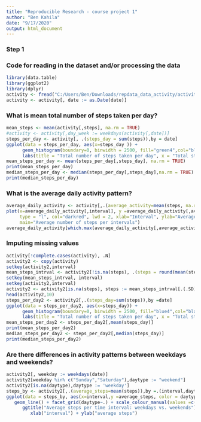 ---
title: "Reproducible Research - course project 1"
author: "Ben Kahila"
date: "9/17/2020"
output: html_document
---
### Step 1
### Code for reading in the dataset and/or processing the data
```{r import data}
library(data.table)
library(ggplot2)
library(dplyr)
activity <- fread("C:/Users/Ben/Downloads/repdata_data_activity/activity.csv")
activity <- activity[, date := as.Date(date)]
``` 

### What is mean total number of steps taken per day?
```{r} 
mean_steps <- mean(activity[,steps], na.rm = TRUE)
#activity <- activity[,day_week := weekdays(activity[,date])]
steps_per_day <- activity[, .(steps_day = sum(steps)),by = date]
ggplot(data = steps_per_day, aes(x=steps_day )) +
      geom_histogram(boundary=0, binwidth = 2500, fill="green4",col="black") +
      labs(title = "Total number of steps taken per day", x = "Total steps taken per day") 
mean_steps_per_day <- mean(steps_per_day[,steps_day], na.rm = TRUE)
print(mean_steps_per_day)
median_steps_per_day <- median(steps_per_day[,steps_day],na.rm = TRUE)
print(median_steps_per_day)

``` 

### What is the average daily activity pattern?
```{r }
average_daily_activity <- activity[,.(average_activity=mean(steps, na.rm=TRUE)), by =interval]
plot(x=average_daily_activity[,interval], y =average_daily_activity[,average_activity],
     type = "l", col="darkred", lwd = 2, xlab="Interval", ylab="Average number of steps",
     main="Average number of steps per intervals")
average_daily_activity[which.max(average_daily_activity[,average_activity]),.(interval, average_activity)]
```


### Imputing missing values
```{r}
activity[!complete.cases(activity), .N]
activity2 <- copy(activity)
setkey(activity2,interval)
mean_steps_intrval <- activity2[!is.na(steps), .(steps = round(mean(steps),0)), by = interval]
setkey(mean_steps_intrval, interval)
setkey(activity2,interval) 
activity2 <- activity2[is.na(steps), steps := mean_steps_intrval[.(.SD),steps]][order(date)]
head(activity2,10)
steps_per_day2 <- activity2[,.(steps_day=sum(steps)),by =date]
ggplot(data = steps_per_day2, aes(x=steps_day)) +
      geom_histogram(boundary=0, binwidth = 2500, fill="blue4",col="black") +
      labs(title = "Total number of steps taken per day", x = "Total steps taken per day") 
mean_steps_per_day2 <- steps_per_day2[,mean(steps_day)]
print(mean_steps_per_day2)
median_steps_per_day2 <- steps_per_day2[,median(steps_day)]
print(median_steps_per_day2)

```


### Are there differences in activity patterns between weekdays and weekends?
```{r}
activity2[, weekday := weekdays(date)]
activity2[weekday %in% c("Sunday","Saturday"),daytype := "weekend"]
activity2[is.na(daytype),daytype := 'weekday']
steps_by <- activity2[,.(average_steps=mean(steps)),by =.(interval,daytype)]
ggplot(data = steps_by, aes(x=interval,y =average_steps, color = daytype)) + 
   geom_line() + facet_grid(daytype~.) + scale_colour_manual(values =c("goldenrod4","darkviolet"))+
      ggtitle("Average steps per time interval: weekdays vs. weekends")+
         xlab("interval") + ylab("average steps") 

```

